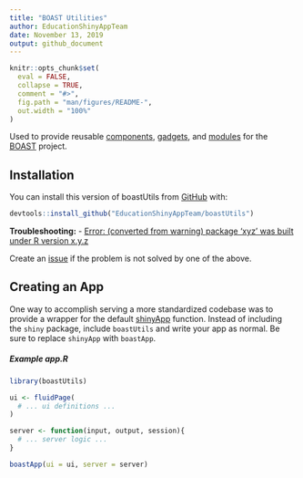 ```yaml
---
title: "BOAST Utilities"
author: EducationShinyAppTeam
date: November 13, 2019
output: github_document
---
```


<!-- README.md is generated from README.Rmd. Please edit that file -->

```r
knitr::opts_chunk$set(
  eval = FALSE,
  collapse = TRUE,
  comment = "#>",
  fig.path = "man/figures/README-",
  out.width = "100%"
)
```

Used to provide reusable [components](https://shiny.rstudio.com/articles/html-tags.html), [gadgets](https://shiny.rstudio.com/articles/gadgets.html), and [modules](https://shiny.rstudio.com/articles/modules.html) for the [BOAST](https://github.com/EducationShinyAppTeam/BOAST) project.

## Installation

You can install this version of boastUtils from [GitHub](https://github.com/) with:

```r
devtools::install_github("EducationShinyAppTeam/boastUtils")
```

**Troubleshooting:**
- [Error: (converted from warning) package 'xyz' was built under R version x.y.z](https://github.com/r-lib/remotes/issues/403#issuecomment-513891775)

Create an [issue](https://github.com/EducationShinyAppTeam/boastUtils/issues) if the problem is not solved by one of the above.

## Creating an App

One way to accomplish serving a more standardized codebase was to provide a wrapper for the default [shinyApp](https://shiny.rstudio.com/reference/shiny/latest/shinyApp.html) function. Instead of including the `shiny` package, include `boastUtils` and write your app as normal. Be sure to replace `shinyApp` with `boastApp`.

##### Example app.R
```r
library(boastUtils)

ui <- fluidPage(
  # ... ui definitions ...
)

server <- function(input, output, session){
  # ... server logic ...
}

boastApp(ui = ui, server = server)
```

